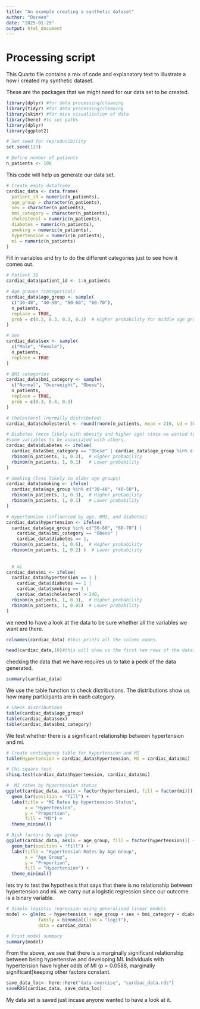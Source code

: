 ```yaml
---
title: "An example creating a synthetic dataset"
author: "Doreen"
date: "2025-01-29"
output: html_document
---
```



# Processing script

This Quarto file contains a mix of code and explanatory text to illustrate a how i created my synthetic dataset.

These are the packages that we might need for our data set to be created.
```r
library(dplyr) #for data processing/cleaning
library(tidyr) #for data processing/cleaning
library(skimr) #for nice visualization of data 
library(here) #to set paths
library(dplyr)
library(ggplot2)
```


```r
# Set seed for reproducibility
set.seed(123)

# Define number of patients
n_patients <- 100

```

This code will help us generate our data set.
```r
# Create empty dataframe
cardiac_data <- data.frame(
  patient_id = numeric(n_patients),
  age_group = character(n_patients),
  sex = character(n_patients),
  bmi_category = character(n_patients),
  cholesterol = numeric(n_patients),
  diabetes = numeric(n_patients),
  smoking = numeric(n_patients),
  hypertension = numeric(n_patients),
  mi = numeric(n_patients)
)
```

Fill in variables and try to do the different categories just to see how it comes out.
```r

# Patient ID
cardiac_data$patient_id <- 1:n_patients

# Age groups (categorical)
cardiac_data$age_group <- sample(
  c("30-40", "40-50", "50-60", "60-70"),
  n_patients,
  replace = TRUE,
  prob = c(0.2, 0.3, 0.3, 0.2)  # Higher probability for middle age groups
)

# Sex
cardiac_data$sex <- sample(
  c("Male", "Female"),
  n_patients,
  replace = TRUE
)

# BMI categories
cardiac_data$bmi_category <- sample(
  c("Normal", "Overweight", "Obese"),
  n_patients,
  replace = TRUE,
  prob = c(0.3, 0.4, 0.3)
)

# Cholesterol (normally distributed)
cardiac_data$cholesterol <- round(rnorm(n_patients, mean = 210, sd = 30))

# Diabetes (more likely with obesity and higher age) since we wanted to make
#some variables to be associated with others. 
cardiac_data$diabetes <- ifelse(
  cardiac_data$bmi_category == "Obese" | cardiac_data$age_group %in% c("50-60", "60-70"),
  rbinom(n_patients, 1, 0.3),  # Higher probability
  rbinom(n_patients, 1, 0.1)   # Lower probability
)

# Smoking (less likely in older age groups)
cardiac_data$smoking <- ifelse(
  cardiac_data$age_group %in% c("30-40", "40-50"),
  rbinom(n_patients, 1, 0.3),  # Higher probability
  rbinom(n_patients, 1, 0.1)   # Lower probability
)

# Hypertension (influenced by age, BMI, and diabetes)
cardiac_data$hypertension <- ifelse(
  cardiac_data$age_group %in% c("50-60", "60-70") |
    cardiac_data$bmi_category == "Obese" |
    cardiac_data$diabetes == 1,
  rbinom(n_patients, 1, 0.6),  # Higher probability
  rbinom(n_patients, 1, 0.2) )  # Lower probability
  
  
  # mi 
cardiac_data$mi <- ifelse(
  cardiac_data$hypertension == 1 |
    cardiac_data$diabetes == 1 |
    cardiac_data$smoking == 1 |
    cardiac_data$cholesterol > 240,
  rbinom(n_patients, 1, 0.3),  # Higher probability
  rbinom(n_patients, 1, 0.05)  # Lower probability
)


```


we need to have a look at the data to be sure whether all the variables we want are there. 
```r
colnames(cardiac_data) #this prints all the column names.

head(cardiac_data,10)#this will show us the first ten rows of the dataset.
```
checking the data that we have requires us to take a peek of the data generated.
```r
summary(cardiac_data)
```

We use the table function to check distributions. The distributions show us how many participants are in each category.

```r
# Check distributions
table(cardiac_data$age_group)
table(cardiac_data$sex)
table(cardiac_data$bmi_category)
```
\textbf{Tests}


We test whether there is a significant relationship between hypertension and mi.

```r
# Create contingency table for hypertension and MI
table(Hypertension = cardiac_data$hypertension, MI = cardiac_data$mi)

# Chi-square test
chisq.test(cardiac_data$hypertension, cardiac_data$mi)

```


 \textbf{Basic visualization}
 
```r
#  MI rates by hypertension status
ggplot(cardiac_data, aes(x = factor(hypertension), fill = factor(mi))) +
  geom_bar(position = "fill") +
  labs(title = "MI Rates by Hypertension Status",
       x = "Hypertension",
       y = "Proportion",
       fill = "MI") +
  theme_minimal()
```
 
```r
# Risk factors by age group
ggplot(cardiac_data, aes(x = age_group, fill = factor(hypertension))) +
  geom_bar(position = "fill") +
  labs(title = "Hypertension Rates by Age Group",
       x = "Age Group",
       y = "Proportion",
       fill = "Hypertension") +
  theme_minimal()
```
\textbf{Regressions}

lets try to test the hypothesis that says that there is no relationship between hypertension and mi. we carry out a logistic regression since our outcome is a binary variable. 
```r
# Simple logistic regression using generalised linear models
model <- glm(mi ~ hypertension + age_group + sex + bmi_category + diabetes + smoking,
            family = binomial(link = "logit"),
            data = cardiac_data)

# Print model summary
summary(model)

```

From the above, we see that there is a marginally significant relationship between being hypertensive and developing MI. Individuals with hypertension have higher odds of MI (p = 0.0588, marginally significant)keeping other factors constant.

```r
save_data_loc<- here::here("data-exercise", "cardiac_data.rds")
saveRDS(cardiac_data, save_data_loc)

```

My data set is saved just incase anyone wanted to have a look at it.
